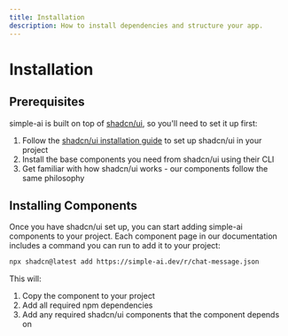 ```yaml
---
title: Installation
description: How to install dependencies and structure your app.
---
```


# Installation

## Prerequisites

simple-ai is built on top of [shadcn/ui](https://ui.shadcn.com), so you'll need to set it up first:

1. Follow the [shadcn/ui installation guide](https://ui.shadcn.com/docs/installation) to set up shadcn/ui in your project
2. Install the base components you need from shadcn/ui using their CLI
3. Get familiar with how shadcn/ui works - our components follow the same philosophy

## Installing Components

Once you have shadcn/ui set up, you can start adding simple-ai components to your project. Each component page in our documentation includes a command you can run to add it to your project:

```bash
npx shadcn@latest add https://simple-ai.dev/r/chat-message.json
```

This will:
1. Copy the component to your project
2. Add all required npm dependencies
3. Add any required shadcn/ui components that the component depends on

